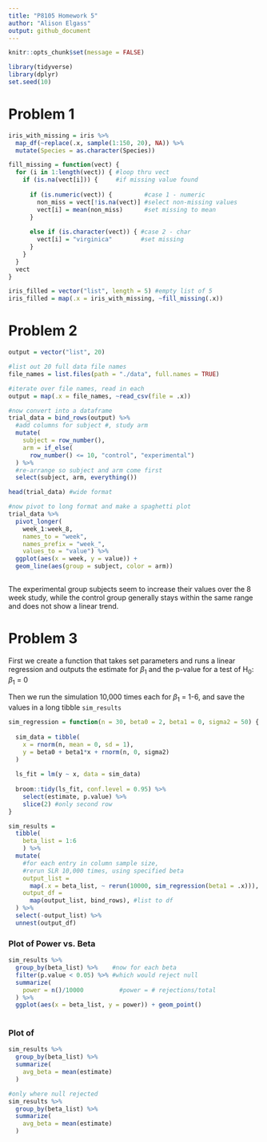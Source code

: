 ```yaml
---
title: "P8105 Homework 5"
author: "Alison Elgass"
output: github_document
---
```

```r
knitr::opts_chunk$set(message = FALSE)
```

```r
library(tidyverse)
library(dplyr)
set.seed(10)
```

# Problem 1
```r
iris_with_missing = iris %>% 
  map_df(~replace(.x, sample(1:150, 20), NA)) %>%
  mutate(Species = as.character(Species))

fill_missing = function(vect) {
  for (i in 1:length(vect)) { #loop thru vect
    if (is.na(vect[i])) {     #if missing value found
     
      if (is.numeric(vect)) {         #case 1 - numeric
        non_miss = vect[!is.na(vect)] #select non-missing values
        vect[i] = mean(non_miss)      #set missing to mean
      } 
      
      else if (is.character(vect)) { #case 2 - char
        vect[i] = "virginica"        #set missing
      }
    }
  }
  vect
}

iris_filled = vector("list", length = 5) #empty list of 5
iris_filled = map(.x = iris_with_missing, ~fill_missing(.x))
```

# Problem 2
```r
output = vector("list", 20)

#list out 20 full data file names
file_names = list.files(path = "./data", full.names = TRUE)

#iterate over file names, read in each
output = map(.x = file_names, ~read_csv(file = .x))

#now convert into a dataframe
trial_data = bind_rows(output) %>% 
  #add columns for subject #, study arm
  mutate(
    subject = row_number(),
    arm = if_else(
      row_number() <= 10, "control", "experimental")
  ) %>% 
  #re-arrange so subject and arm come first
  select(subject, arm, everything())

head(trial_data) #wide format

#now pivot to long format and make a spaghetti plot
trial_data %>% 
  pivot_longer(
    week_1:week_8,
    names_to = "week",
    names_prefix = "week_",
    values_to = "value") %>% 
  ggplot(aes(x = week, y = value)) +
  geom_line(aes(group = subject, color = arm))
    
```

The experimental group subjects seem to increase their values over the 8 week study, while the control group generally stays within the same range and does not show a linear trend.  

# Problem 3
First we create a function that takes set parameters and runs a linear regression and outputs the estimate for $\beta$~1~ and the p-value for a test of H~0~: $\beta$~1~ = 0  
  
Then we run the simulation 10,000 times each for $\beta$~1~ = 1-6, and save the values in a long tibble `sim_results`
```r
sim_regression = function(n = 30, beta0 = 2, beta1 = 0, sigma2 = 50) {
  
  sim_data = tibble(
    x = rnorm(n, mean = 0, sd = 1),
    y = beta0 + beta1*x + rnorm(n, 0, sigma2) 
  )
  
  ls_fit = lm(y ~ x, data = sim_data)
  
  broom::tidy(ls_fit, conf.level = 0.95) %>% 
    select(estimate, p.value) %>% 
    slice(2) #only second row 
}

sim_results = 
  tibble(
    beta_list = 1:6
    ) %>% 
  mutate(
    #for each entry in column sample size,
    #rerun SLR 10,000 times, using specified beta
    output_list = 
      map(.x = beta_list, ~ rerun(10000, sim_regression(beta1 = .x))),
    output_df = 
      map(output_list, bind_rows), #list to df
  ) %>% 
  select(-output_list) %>% 
  unnest(output_df)
```

### Plot of Power vs. Beta
```r
sim_results %>% 
  group_by(beta_list) %>%    #now for each beta
  filter(p.value < 0.05) %>% #which would reject null
  summarize(
    power = n()/10000          #power = # rejections/total
  ) %>% 
  ggplot(aes(x = beta_list, y = power)) + geom_point()
  
```

### Plot of
```r
sim_results %>% 
  group_by(beta_list) %>% 
  summarize(
    avg_beta = mean(estimate)
  )

#only where null rejected
sim_results %>% 
  group_by(beta_list) %>% 
  summarize(
    avg_beta = mean(estimate)
  )
```


